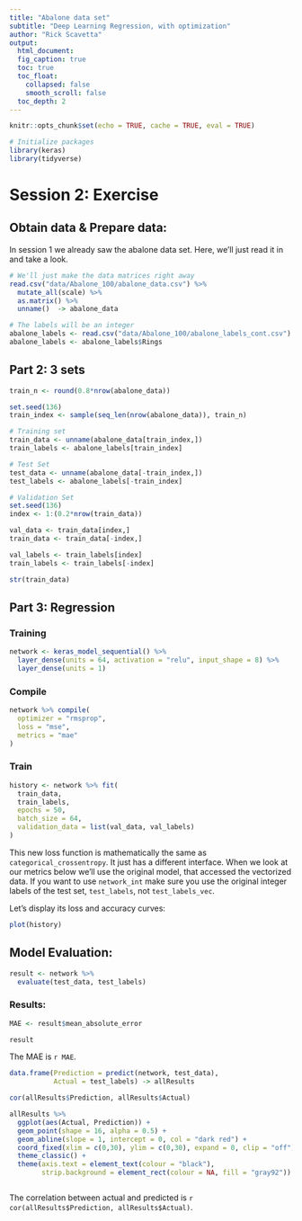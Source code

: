 ```yaml
---
title: "Abalone data set"
subtitle: "Deep Learning Regression, with optimization"
author: "Rick Scavetta"
output:
  html_document:
  fig_caption: true
  toc: true
  toc_float:
    collapsed: false
    smooth_scroll: false
  toc_depth: 2
---
```


```r
knitr::opts_chunk$set(echo = TRUE, cache = TRUE, eval = TRUE)

# Initialize packages
library(keras)
library(tidyverse)
```

# Session 2: Exercise {.tabset .tabset-fade .tabset-pills}


## Obtain data &  Prepare data:

In session 1 we already saw the abalone data set. Here, we'll just read it in and take a look.

```r
# We'll just make the data matrices right away
read.csv("data/Abalone_100/abalone_data.csv") %>% 
  mutate_all(scale) %>% 
  as.matrix() %>% 
  unname()  -> abalone_data

# The labels will be an integer
abalone_labels <- read.csv("data/Abalone_100/abalone_labels_cont.csv")
abalone_labels <- abalone_labels$Rings
```

## Part 2: 3 sets

```r
train_n <- round(0.8*nrow(abalone_data))

set.seed(136)
train_index <- sample(seq_len(nrow(abalone_data)), train_n)

# Training set
train_data <- unname(abalone_data[train_index,])
train_labels <- abalone_labels[train_index]

# Test Set
test_data <- unname(abalone_data[-train_index,])
test_labels <- abalone_labels[-train_index]

# Validation Set
set.seed(136)
index <- 1:(0.2*nrow(train_data))

val_data <- train_data[index,]
train_data <- train_data[-index,]

val_labels <- train_labels[index]
train_labels <- train_labels[-index]
```

```r
str(train_data)
```

## Part 3: Regression

### Training

```r
network <- keras_model_sequential() %>% 
  layer_dense(units = 64, activation = "relu", input_shape = 8) %>% 
  layer_dense(units = 1) 

```

### Compile

```r
network %>% compile(
  optimizer = "rmsprop",
  loss = "mse",
  metrics = "mae"
)
```

### Train

```r
history <- network %>% fit(
  train_data,
  train_labels,
  epochs = 50,
  batch_size = 64,
  validation_data = list(val_data, val_labels)
)
```

This new loss function is mathematically the same as `categorical_crossentropy`. It just has a different interface. When we look at our metrics below we'll use the original model, that accessed the vectorized data. If you want to use `network_int` make sure you use the original integer labels of the test set, `test_labels`, not `test_labels_vec`. 

Let's display its loss and accuracy curves:

```r
plot(history)
```

## Model Evaluation:

```r
result <- network %>% 
  evaluate(test_data, test_labels)
```

### Results:

```r
MAE <- result$mean_absolute_error
```


```r
result
```

The MAE is `r MAE`.

```r

data.frame(Prediction = predict(network, test_data),
           Actual = test_labels) -> allResults 

cor(allResults$Prediction, allResults$Actual)

allResults %>% 
  ggplot(aes(Actual, Prediction)) +
  geom_point(shape = 16, alpha = 0.5) +
  geom_abline(slope = 1, intercept = 0, col = "dark red") +
  coord_fixed(xlim = c(0,30), ylim = c(0,30), expand = 0, clip = "off") +
  theme_classic() +
  theme(axis.text = element_text(colour = "black"),
        strip.background = element_rect(colour = NA, fill = "gray92"))



```

The correlation between actual and predicted is `r cor(allResults$Prediction, allResults$Actual)`.

